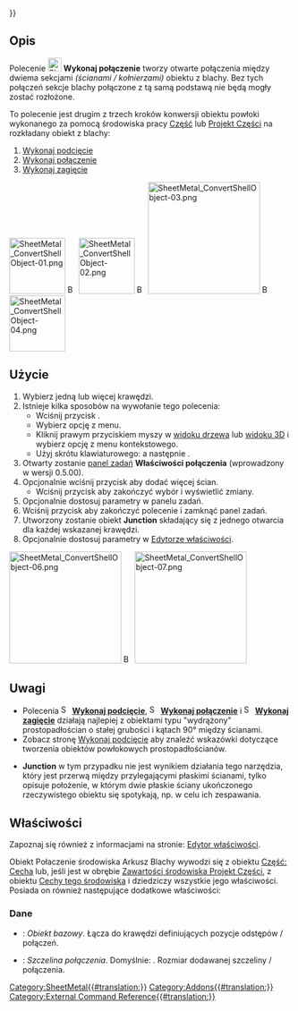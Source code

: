 {{UnfinishedDocu{{#translation:}}}}
<languages/>

{{Docnav/pl
|[[SheetMetal_AddRelief/pl|Wykonaj podcięcie]]
|[[SheetMetal_AddBend/pl|Wykonaj zagięcie]]
|[[SheetMetal_Workbench/pl|środowisko pracy Arkusz Blachy]]
|IconL=SheetMetal_AddRelief.svg
|IconR=SheetMetal_AddBend.svg
|IconC=Sheetmetal_workbench_icon.svg
}}

{{GuiCommand/pl
|Name=SheetMetal AddJunction
|Name/pl=Arkusz Blachy: Wykonaj połączenie
|MenuLocation=SheetMetal → Wykonaj połączenie
|Workbenches=[[SheetMetal_Workbench/pl|Arkusz Blachy]]
|Shortcut={{KEY|S}} {{KEY|J}}
|SeeAlso=[[SheetMetal_AddRelief/pl|Wykonaj podcięcie]], [[SheetMetal_AddBend/pl|Wykonaj zagięcie]]
}}

<span id="Description"></span>
==Opis==

Polecenie [[Image:SheetMetal_AddJunction.svg|24px]] '''Wykonaj połączenie''' tworzy otwarte połączenia między dwiema sekcjami ''(ścianami / kołnierzami)'' obiektu z blachy. Bez tych połączeń sekcje blachy połączone z tą samą podstawą nie będą mogły zostać rozłożone.

To polecenie jest drugim z trzech kroków konwersji obiektu powłoki wykonanego za pomocą środowiska pracy [[Part_Workbench/pl|Część]] lub [[PartDesign_Workbench/pl|Projekt Części]] na rozkładany obiekt z blachy:
# [[SheetMetal_AddRelief/pl|Wykonaj podcięcie]]
# [[SheetMetal_AddJunction/pl|Wykonaj połączenie]]
# [[SheetMetal_AddBend/pl|Wykonaj zagięcie]]

[[Image:SheetMetal_ConvertShellObject-01.png|100px|link=]] [[Image:Button_right.svg|16px|link=]]
[[Image:SheetMetal_ConvertShellObject-02.png|100px|link=SheetMetal_AddRelief]] [[Image:Button_right.svg|16px|link=]]
[[Image:SheetMetal_ConvertShellObject-03.png|200px|link=SheetMetal_AddJunction]] [[Image:Button_right.svg|16px|link=]]
[[Image:SheetMetal_ConvertShellObject-04.png|100px|link=SheetMetal_AddBend]]
{{Caption|Wykonaj połączenie - rozcięte krawędzie}}

<span id="Usage"></span>
==Użycie==

# Wybierz jedną lub więcej krawędzi.
# Istnieje kilka sposobów na wywołanie tego polecenia:
#* Wciśnij przycisk {{Button|[[Image:SheetMetal_AddJunction.svg|16px]] [[SheetMetal_AddJunction/pl|Wykonaj połączenie]]}}.
#* Wybierz opcję {{MenuCommand|SheetMetal → [[Image:SheetMetal_AddJunction.svg|16px]] Wykonaj połączenie}} z menu.
#* Kliknij prawym przyciskiem myszy w [[Tree_view/pl|widoku drzewa]] lub [[3D_view/pl|widoku 3D]] i wybierz opcję {{MenuCommand|SheetMetal → [[Image:SheetMetal_AddJunction.svg|16px]] Wykonaj połączenie}} z menu kontekstowego.
#* Użyj skrótu klawiaturowego: {{KEY|S}} a następnie {{KEY|J}}.
# Otwarty zostanie [[Task_panel/pl|panel zadań]] '''Właściwości połączenia''' (wprowadzony w wersji 0.5.00).
# Opcjonalnie wciśnij przycisk {{Button|Wybierz}} aby dodać więcej ścian.
#* Wciśnij przycisk {{Button|Podgląd}} aby zakończyć wybór i wyświetlić zmiany.
# Opcjonalnie dostosuj parametry w panelu zadań.
# Wciśnij przycisk {{Button|OK}} aby zakończyć polecenie i zamknąć panel zadań.
# Utworzony zostanie obiekt '''Junction''' składający się z jednego otwarcia dla każdej wskazanej krawędzi.
# Opcjonalnie dostosuj parametry w [[Property_editor/pl|Edytorze właściwości]].

[[Image:SheetMetal_ConvertShellObject-06.png|200px|link=]] [[Image:Button_right.svg|16px|link=]]
[[Image:SheetMetal_ConvertShellObject-07.png|200px|link=]]

<span id="Notes"></span>
==Uwagi==

* Polecenia [[Image:SheetMetal_AddRelief.svg|16px]] '''[[SheetMetal_AddRelief/pl|Wykonaj podcięcie]]''', [[Image:SheetMetal_AddJunction.svg|16px]] '''[[SheetMetal_AddJunction/pl|Wykonaj połączenie]]''' i [[Image:SheetMetal_AddBend.svg|16px]] '''[[SheetMetal_AddBend/pl|Wykonaj zagięcie]]''' działają najlepiej z obiektami typu "wydrążony" prostopadłościan o stałej grubości i kątach 90° między ścianami.
* Zobacz stronę [[SheetMetal_AddRelief/pl#Uwagi|Wykonaj podcięcie]] aby znaleźć wskazówki dotyczące tworzenia obiektów powłokowych prostopadłościanów.

* '''Junction''' w tym przypadku nie jest wynikiem działania tego narzędzia, który jest przerwą między przylegającymi płaskimi ścianami, tylko opisuje położenie, w którym dwie płaskie ściany ukończonego rzeczywistego obiektu się spotykają, np. w celu ich zespawania.

<span id="Properties"></span>
==Właściwości==

Zapoznaj się również z informacjami na stronie: [[Property_editor/pl|Edytor właściwości]].

Obiekt Połaczenie środowiska Arkusz Blachy wywodzi się z obiektu [[Part_Feature/pl|Część: Cecha]] lub, jeśli jest w obrębie [[PartDesign_Body/pl|Zawartości środowiska Projekt Części]], z obiektu [[PartDesign_Feature/pl|Cechy tego środowiska]] i dziedziczy wszystkie jego właściwości. Posiada on również następujące dodatkowe właściwości:

<span id="Data"></span>
===Dane===

{{Properties_Title|Parametry}}

* {{PropertyData|Obiekt bazowy|LinkSub}}: ''Obiekt bazowy''. Łącza do krawędzi definiujących pozycje odstępów / połączeń.
* {{PropertyData|Szczelina|Length}}: ''Szczelina połączenia''. Domyślnie: {{value|2,00 mm}}. Rozmiar dodawanej szczeliny / połączenia.


{{Docnav/pl
|[[SheetMetal_AddRelief/pl|Wykonaj podcięcie]]
|[[SheetMetal_AddBend/pl|Wykonaj zagięcie]]
|[[SheetMetal_Workbench/pl|środowisko pracy Arkusz Blachy]]
|IconL=SheetMetal_AddRelief.svg
|IconR=SheetMetal_AddBend.svg
|IconC=Sheetmetal_workbench_icon.svg
}}

[[Category:SheetMetal{{#translation:}}]]
[[Category:Addons{{#translation:}}]]
[[Category:External Command Reference{{#translation:}}]]